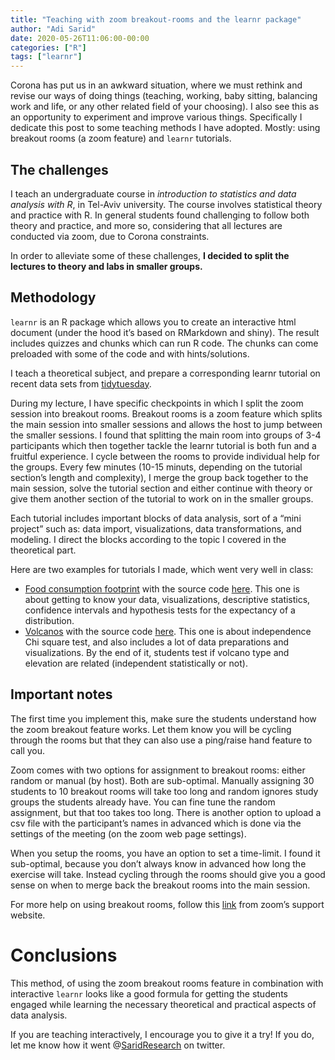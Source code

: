 ```yaml
---
title: "Teaching with zoom breakout-rooms and the learnr package"
author: "Adi Sarid"
date: 2020-05-26T11:06:00-00:00
categories: ["R"]
tags: ["learnr"]
---
```


Corona has put us in an awkward situation, where we must rethink and revise our ways of doing things (teaching, working, baby sitting, balancing work and life, or any other related field of your choosing). I also see this as an opportunity to experiment and improve various things. Specifically I dedicate this post to some teaching methods I have adopted. Mostly: using breakout rooms (a zoom feature) and `learnr` tutorials.

## The challenges

I teach an undergraduate course in *introduction to statistics and data analysis with R*, in Tel-Aviv university. The course involves statistical theory and practice with R. In general students found challenging to follow both theory and practice, and more so, considering that all lectures are conducted via zoom, due to Corona constraints.

In order to alleviate some of these challenges, **I decided to split the lectures to theory and labs in smaller groups.**

## Methodology

`learnr` is an R package which allows you to create an interactive html document (under the hood it's based on RMarkdown and shiny). The result includes quizzes and chunks which can run R code. The chunks can come preloaded with some of the code and with hints/solutions.

I teach a theoretical subject, and prepare a corresponding learnr tutorial on recent data sets from [tidytuesday](https://github.com/rfordatascience/tidytuesday).

During my lecture, I have specific checkpoints in which I split the zoom session into breakout rooms. Breakout rooms is a zoom feature which splits the main session into smaller sessions and allows the host to jump between the smaller sessions. I found that splitting the main room into groups of 3-4 participants which then together tackle the learnr tutorial is both fun and a fruitful experience. I cycle between the rooms to provide individual help for the groups. Every few minutes (10-15 minuts, depending on the tutorial section's length and complexity), I merge the group back together to the main session, solve the tutorial section and either continue with theory or give them another section of the tutorial to work on in the smaller groups.

Each tutorial includes important blocks of data analysis, sort of a "mini project" such as: data import, visualizations, data transformations, and modeling. I direct the blocks according to the topic I covered in the theoretical part.

Here are two examples for tutorials I made, which went very well in class:

   * [Food consumption footprint](https://sarid.shinyapps.io/food_consumption_lab/) with the source code [here](https://github.com/adisarid/intro_statistics_R/blob/master/labs/food_consumption.Rmd). This one is about getting to know your data, visualizations, descriptive statistics, confidence intervals and hypothesis tests for the expectancy of a distribution.
   * [Volcanos](https://sarid.shinyapps.io/independence_test/) with the source code [here](https://github.com/adisarid/intro_statistics_R/blob/master/labs/Independence%20test.Rmd). This one is about independence Chi square test, and also includes a lot of data preparations and visualizations. By the end of it, students test if volcano type and elevation are related (independent statistically or not).

## Important notes

The first time you implement this, make sure the students understand how the zoom breakout feature works. Let them know you will be cycling through the rooms but that they can also use a ping/raise hand feature to call you. 

Zoom comes with two options for assignment to breakout rooms: either random or manual (by host). Both are sub-optimal. Manually assigning 30 students to 10 breakout rooms will take too long and random ignores study groups the students already have. You can fine tune the random assignment, but that too takes too long. There is another option to upload a csv file with the participant's names in advanced which is done via the settings of the meeting (on the zoom web page settings).

When you setup the rooms, you have an option to set a time-limit. I found it sub-optimal, because you don't always know in advanced how long the exercise will take. Instead cycling through the rooms should give you a good sense on when to merge back the breakout rooms into the main session.

For more help on using breakout rooms, follow this [link](https://support.zoom.us/hc/en-us/articles/206476093-Enabling-breakout-rooms) from zoom's support website.

# Conclusions

This method, of using the zoom breakout rooms feature in combination with interactive `learnr` looks like a good formula for getting the students engaged while learning the necessary theoretical and practical aspects of data analysis.

If you are teaching interactively, I encourage you to give it a try! If you do, let me know how it went @[SaridResearch](https://twitter.com/SaridResearch) on twitter.
